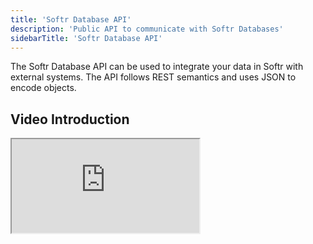 ```yaml
---
title: 'Softr Database API'
description: 'Public API to communicate with Softr Databases'
sidebarTitle: 'Softr Database API'
---
```


The Softr Database API can be used to integrate your data in Softr with external systems. The API follows REST semantics and uses JSON to encode objects.

## Video Introduction

<div style={{paddingBottom: '56.25%', position: 'relative'}}>
  <iframe src="https://www.youtube.com/embed/QdPKewoLM4Y?rel=0" allowFullScreen className="notion-image-inset notion-embed" style={{position: 'absolute', width: '100%', height: '100%', left: 0, top: 0}} />
</div>

## Quick links

Use the links below to navigate the Softr Database API docs split into smaller pages.

- [Authorisation](softr-database-api/authorisation/index)
- [Rate Limiting](softr-database-api/rate-limiting/index)
- [Databases — Get Databases](/softr-api/softr-database-api/databases/get-databases)
- [Tables — Get Tables](/softr-api/softr-database-api/tables/get-tables)
- [Table Fields — Get Table Field](/softr-api/softr-database-api/table-fields/get-table-field)
- [Records — Get Records](/softr-api/softr-database-api/records)
- [Records — Create, Update, Delete, Search](/softr-api/softr-database-api/records)


